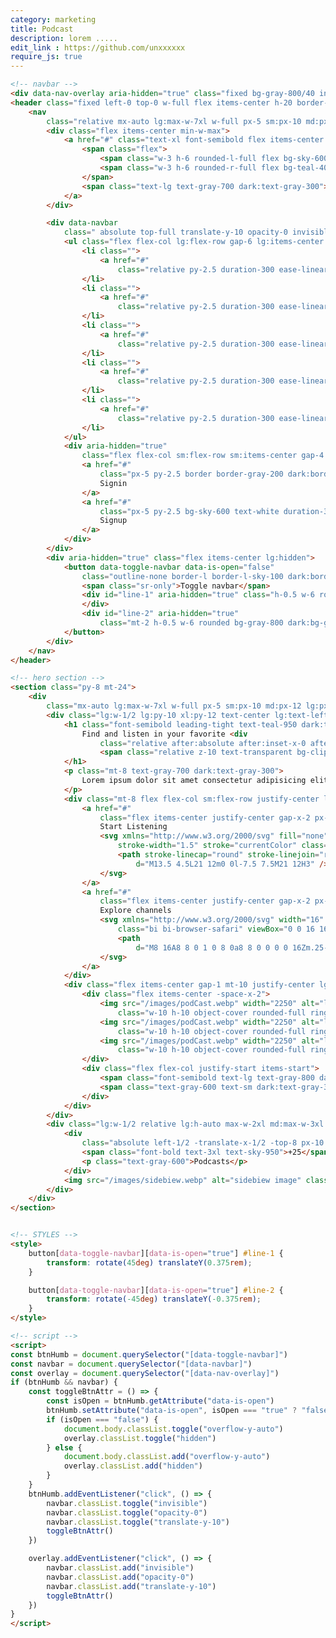 ```yaml
---
category: marketing
title: Podcast
description: lorem .....
edit_link : https://github.com/unxxxxxx
require_js: true
---
```



```html
<!-- navbar -->
<div data-nav-overlay aria-hidden="true" class="fixed bg-gray-800/40 inset-0 z-30 hidden lg:hidden"></div>
<header class="fixed left-0 top-0 w-full flex items-center h-20 border-b border-b-gray-100 dark:border-b-gray-900 z-40 bg-white dark:bg-gray-950 bg-opacity-80 backdrop-filter backdrop-blur-xl">
    <nav
        class="relative mx-auto lg:max-w-7xl w-full px-5 sm:px-10 md:px-12 lg:px-5 flex gap-x-5 justify-between items-center">
        <div class="flex items-center min-w-max">
            <a href="#" class="text-xl font-semibold flex items-center gap-x-2">
                <span class="flex">
                    <span class="w-3 h-6 rounded-l-full flex bg-sky-600"></span>
                    <span class="w-3 h-6 rounded-r-full flex bg-teal-400 mt-2"></span>
                </span>
                <span class="text-lg text-gray-700 dark:text-gray-300">Podux</span>
            </a>
        </div>

        <div data-navbar
            class=" absolute top-full translate-y-10 opacity-0 invisible lg:visible  lg:translate-y-0 lg:opacity-100 left-0 bg-white dark:bg-gray-950 lg:bg-transparent border-b border-gray-200 dark:border-gray-800 py-8 lg:py-0 px-5 sm:px-10 md:px-12 lg:px-0 lg:border-none w-full lg:top-0 lg:relative  lg:flex lg:justify-between duration-300 ease-linear">
            <ul class="flex flex-col lg:flex-row gap-6 lg:items-center text-gray-700 dark:text-gray-300 lg:w-full lg:justify-center">
                <li class="">
                    <a href="#"
                        class="relative py-2.5 duration-300 ease-linear hover:text-sky-600 after:absolute after:w-full after:left-0 after:bottom-0 after:h-px after:rounded-md after:origin-left after:ease-linear after:duration-300 after:scale-x-0 hover:after:scale-100 after:bg-sky-600">Home</a>
                </li>
                <li class="">
                    <a href="#"
                        class="relative py-2.5 duration-300 ease-linear hover:text-sky-600 after:absolute after:w-full after:left-0 after:bottom-0 after:h-px after:rounded-md after:origin-left after:ease-linear after:duration-300 after:scale-x-0 hover:after:scale-100 after:bg-sky-600">Features</a>
                </li>
                <li class="">
                    <a href="#"
                        class="relative py-2.5 duration-300 ease-linear hover:text-sky-600 after:absolute after:w-full after:left-0 after:bottom-0 after:h-px after:rounded-md after:origin-left after:ease-linear after:duration-300 after:scale-x-0 hover:after:scale-100 after:bg-sky-600">Episodes</a>
                </li>
                <li class="">
                    <a href="#"
                        class="relative py-2.5 duration-300 ease-linear hover:text-sky-600 after:absolute after:w-full after:left-0 after:bottom-0 after:h-px after:rounded-md after:origin-left after:ease-linear after:duration-300 after:scale-x-0 hover:after:scale-100 after:bg-sky-600">About</a>
                </li>
                <li class="">
                    <a href="#"
                        class="relative py-2.5 duration-300 ease-linear hover:text-sky-600 after:absolute after:w-full after:left-0 after:bottom-0 after:h-px after:rounded-md after:origin-left after:ease-linear after:duration-300 after:scale-x-0 hover:after:scale-100 after:bg-sky-600">Pricing</a>
                </li>
            </ul>
            <div aria-hidden="true"
                class="flex flex-col sm:flex-row sm:items-center gap-4  lg:min-w-max mt-10 lg:mt-0">
                <a href="#"
                    class="px-5 py-2.5 border border-gray-200 dark:border-gray-800 text-sky-700 dark:text-white flex justify-center w-full sm:w-auto">
                    Signin
                </a>
                <a href="#"
                    class="px-5 py-2.5 bg-sky-600 text-white duration-300 ease-linear flex justify-center w-full sm:w-auto">
                    Signup
                </a>
            </div>
        </div>
        <div aria-hidden="true" class="flex items-center lg:hidden">
            <button data-toggle-navbar data-is-open="false"
                class="outline-none border-l border-l-sky-100 dark:border-l-gray-800 pl-3 relative py-3">
                <span class="sr-only">Toggle navbar</span>
                <div id="line-1" aria-hidden="true" class="h-0.5 w-6 rounded bg-gray-800 dark:bg-gray-200 transition duration-300">
                </div>
                <div id="line-2" aria-hidden="true"
                    class="mt-2 h-0.5 w-6 rounded bg-gray-800 dark:bg-gray-200 transition duration-300"></div>
            </button>
        </div>
    </nav>
</header>

<!-- hero section -->
<section class="py-8 mt-24">
    <div
        class="mx-auto lg:max-w-7xl w-full px-5 sm:px-10 md:px-12 lg:px-5 flex flex-col lg:flex-row lg:items-stretch gap-10">
        <div class="lg:w-1/2 lg:py-10 xl:py-12 text-center lg:text-left max-w-2xl md:max-w-3xl mx-auto ">
            <h1 class="font-semibold leading-tight text-teal-950 dark:text-white text-4xl md:text-5xl lg:text-6xl">
                Find and listen in your favorite <div
                    class="relative after:absolute after:inset-x-0 after:h-3 after:bg-sky-100 dark:after:bg-sky-950 after:bottom-2 inline-block px-2">
                    <span class="relative z-10 text-transparent bg-clip-text bg-gradient-to-tr from-sky-800 to-teal-400">Podcasts</span></div>!
            </h1>
            <p class="mt-8 text-gray-700 dark:text-gray-300">
                Lorem ipsum dolor sit amet consectetur adipisicing elit. Illum, beatae omnis ipsa magnam neque ut
            </p>
            <div class="mt-8 flex flex-col sm:flex-row justify-center lg:justify-start gap-4">
                <a href="#"
                    class="flex items-center justify-center gap-x-2 px-5 py-2.5 border border-transparent bg-sky-600 text-white">
                    Start Listening
                    <svg xmlns="http://www.w3.org/2000/svg" fill="none" viewBox="0 0 24 24" width="16" height="16"
                        stroke-width="1.5" stroke="currentColor" class="w-4 h-4">
                        <path stroke-linecap="round" stroke-linejoin="round"
                            d="M13.5 4.5L21 12m0 0l-7.5 7.5M21 12H3" />
                    </svg>
                </a>
                <a href="#"
                    class="flex items-center justify-center gap-x-2 px-5 py-2.5 border border-gray-200 text-sky-700 dark:border-gray-800 dark:text-white">
                    Explore channels
                    <svg xmlns="http://www.w3.org/2000/svg" width="16" height="16" fill="currentColor"
                        class="bi bi-browser-safari" viewBox="0 0 16 16">
                        <path
                            d="M8 16A8 8 0 1 0 8 0a8 8 0 0 0 0 16Zm.25-14.75v1.5a.25.25 0 0 1-.5 0v-1.5a.25.25 0 0 1 .5 0Zm0 12v1.5a.25.25 0 1 1-.5 0v-1.5a.25.25 0 1 1 .5 0ZM4.5 1.938a.25.25 0 0 1 .342.091l.75 1.3a.25.25 0 0 1-.434.25l-.75-1.3a.25.25 0 0 1 .092-.341Zm6 10.392a.25.25 0 0 1 .341.092l.75 1.299a.25.25 0 1 1-.432.25l-.75-1.3a.25.25 0 0 1 .091-.34ZM2.28 4.408l1.298.75a.25.25 0 0 1-.25.434l-1.299-.75a.25.25 0 0 1 .25-.434Zm10.392 6 1.299.75a.25.25 0 1 1-.25.434l-1.3-.75a.25.25 0 0 1 .25-.434ZM1 8a.25.25 0 0 1 .25-.25h1.5a.25.25 0 0 1 0 .5h-1.5A.25.25 0 0 1 1 8Zm12 0a.25.25 0 0 1 .25-.25h1.5a.25.25 0 1 1 0 .5h-1.5A.25.25 0 0 1 13 8ZM2.03 11.159l1.298-.75a.25.25 0 0 1 .25.432l-1.299.75a.25.25 0 0 1-.25-.432Zm10.392-6 1.299-.75a.25.25 0 1 1 .25.433l-1.3.75a.25.25 0 0 1-.25-.434ZM4.5 14.061a.25.25 0 0 1-.092-.341l.75-1.3a.25.25 0 0 1 .434.25l-.75 1.3a.25.25 0 0 1-.342.091Zm6-10.392a.25.25 0 0 1-.091-.342l.75-1.299a.25.25 0 1 1 .432.25l-.75 1.3a.25.25 0 0 1-.341.09ZM6.494 1.415l.13.483a.25.25 0 1 1-.483.13l-.13-.483a.25.25 0 0 1 .483-.13ZM9.86 13.972l.13.483a.25.25 0 1 1-.483.13l-.13-.483a.25.25 0 0 1 .483-.13ZM3.05 3.05a.25.25 0 0 1 .354 0l.353.354a.25.25 0 0 1-.353.353l-.354-.353a.25.25 0 0 1 0-.354Zm9.193 9.193a.25.25 0 0 1 .353 0l.354.353a.25.25 0 1 1-.354.354l-.353-.354a.25.25 0 0 1 0-.353ZM1.545 6.01l.483.13a.25.25 0 1 1-.13.483l-.483-.13a.25.25 0 1 1 .13-.482Zm12.557 3.365.483.13a.25.25 0 1 1-.13.483l-.483-.13a.25.25 0 1 1 .13-.483Zm-12.863.436a.25.25 0 0 1 .176-.306l.483-.13a.25.25 0 1 1 .13.483l-.483.13a.25.25 0 0 1-.306-.177Zm12.557-3.365a.25.25 0 0 1 .176-.306l.483-.13a.25.25 0 1 1 .13.483l-.483.13a.25.25 0 0 1-.306-.177ZM3.045 12.944a.299.299 0 0 1-.029-.376l3.898-5.592a.25.25 0 0 1 .062-.062l5.602-3.884a.278.278 0 0 1 .392.392L9.086 9.024a.25.25 0 0 1-.062.062l-5.592 3.898a.299.299 0 0 1-.382-.034l-.005-.006Zm3.143 1.817a.25.25 0 0 1-.176-.306l.129-.483a.25.25 0 0 1 .483.13l-.13.483a.25.25 0 0 1-.306.176ZM9.553 2.204a.25.25 0 0 1-.177-.306l.13-.483a.25.25 0 1 1 .483.13l-.13.483a.25.25 0 0 1-.306.176Z" />
                    </svg>
                </a>
            </div>
            <div class="flex items-center gap-1 mt-10 justify-center lg:justify-start gap-x-3">
                <div class="flex items-center -space-x-2">
                    <img src="/images/podCast.webp" width="2250" alt="listener avatar"
                        class="w-10 h-10 object-cover rounded-full ring-4 ring-white dark:ring-gray-950">
                    <img src="/images/podCast.webp" width="2250" alt="listener avatar"
                        class="w-10 h-10 object-cover rounded-full ring-4 ring-white dark:ring-gray-950">
                    <img src="/images/podCast.webp" width="2250" alt="listener avatar"
                        class="w-10 h-10 object-cover rounded-full ring-4 ring-white dark:ring-gray-950">
                </div>
                <div class="flex flex-col justify-start items-start">
                    <span class="font-semibold text-lg text-gray-800 dark:text-gray-200">+12k</span>
                    <span class="text-gray-600 text-sm dark:text-gray-300">WordWide listners</span>
                </div>
            </div>
        </div>
        <div class="lg:w-1/2 relative lg:h-auto max-w-2xl md:max-w-3xl mx-auto">
            <div
                class="absolute left-1/2 -translate-x-1/2 -top-8 px-10 py-1.5 bg-white text-center border border-gray-100 shadow-lg shadow-gray-200/40">
                <span class="font-bold text-3xl text-sky-950">+25</span>
                <p class="text-gray-600">Podcasts</p>
            </div>
            <img src="/images/sidebiew.webp" alt="sidebiew image" class="lg:w-full lg:h-full object-cover">
        </div>
    </div>
</section>


<!-- STYLES -->
<style>
    button[data-toggle-navbar][data-is-open="true"] #line-1 {
        transform: rotate(45deg) translateY(0.375rem);
    }

    button[data-toggle-navbar][data-is-open="true"] #line-2 {
        transform: rotate(-45deg) translateY(-0.375rem);
    }
</style>

<!-- script -->
<script>
const btnHumb = document.querySelector("[data-toggle-navbar]")
const navbar = document.querySelector("[data-navbar]")
const overlay = document.querySelector("[data-nav-overlay]")
if (btnHumb && navbar) {
    const toggleBtnAttr = () => {
        const isOpen = btnHumb.getAttribute("data-is-open")
        btnHumb.setAttribute("data-is-open", isOpen === "true" ? "false" : "true")
        if (isOpen === "false") {
            document.body.classList.toggle("overflow-y-auto")
            overlay.classList.toggle("hidden")
        } else {
            document.body.classList.add("overflow-y-auto")
            overlay.classList.add("hidden")
        }
    }
    btnHumb.addEventListener("click", () => {
        navbar.classList.toggle("invisible")
        navbar.classList.toggle("opacity-0")
        navbar.classList.toggle("translate-y-10")
        toggleBtnAttr()
    })

    overlay.addEventListener("click", () => {
        navbar.classList.add("invisible")
        navbar.classList.add("opacity-0")
        navbar.classList.add("translate-y-10")
        toggleBtnAttr()
    })
}
</script>
```